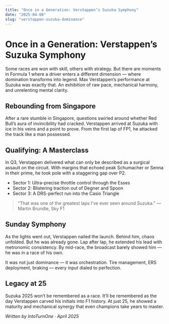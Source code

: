 ```yaml
---
title: "Once in a Generation: Verstappen’s Suzuka Symphony"
date: "2025-04-08"
slug: "verstappen-suzuka-dominance"
---
```


# Once in a Generation: Verstappen’s Suzuka Symphony


Some races are won with skill, others with strategy. But there are moments in Formula 1 where a driver enters a different dimension — where domination transforms into legend. Max Verstappen’s performance at Suzuka was exactly that. An exhibition of raw pace, mechanical harmony, and unrelenting mental clarity.

## Rebounding from Singapore

After a rare stumble in Singapore, questions swirled around whether Red Bull’s aura of invincibility had cracked. Verstappen arrived at Suzuka with ice in his veins and a point to prove. From the first lap of FP1, he attacked the track like a man possessed.

## Qualifying: A Masterclass

In Q3, Verstappen delivered what can only be described as a surgical assault on the circuit. With margins that echoed peak Schumacher or Senna in their prime, he took pole with a staggering gap over P2.

- Sector 1: Ultra-precise throttle control through the Esses  
- Sector 2: Blistering traction out of Degner and Spoon  
- Sector 3: A DRS-perfect run into the Casio Triangle

> "That was one of the greatest laps I’ve ever seen around Suzuka." — Martin Brundle, Sky F1

## Sunday Symphony

As the lights went out, Verstappen nailed the launch. Behind him, chaos unfolded. But he was already gone. Lap after lap, he extended his lead with metronomic consistency. By mid-race, the broadcast barely showed him — he was in a race of his own.

It was not just dominance — it was orchestration. Tire management, ERS deployment, braking — every input dialed to perfection.

## Legacy at 25

Suzuka 2025 won’t be remembered as a race. It’ll be remembered as the day Verstappen carved his initials into F1 history. At just 25, he showed a maturity and mechanical synergy that even champions take years to master.

*Written by IntoTurnOne · April 2025*
